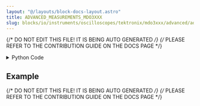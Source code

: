 ```yaml
---
layout: "@/layouts/block-docs-layout.astro"
title: ADVANCED_MEASUREMENTS_MDO3XXX
slug: blocks/io/instruments/oscilloscopes/tektronix/mdo3xxx/advanced/advanced-measurements-mdo3xxx
---
```


{/* DO NOT EDIT THIS FILE! IT IS BEING AUTO GENERATED */}
{/* PLEASE REFER TO THE CONTRIBUTION GUIDE ON THE DOCS PAGE */}


<PythonDocsDisplay docstring={docstring} />

<details>
<summary>Python Code</summary>

```python
from flojoy import flojoy, DataContainer, Scalar, VisaConnection
from typing import Optional, Literal


@flojoy(inject_connection=True)
def ADVANCED_MEASUREMENTS_MDO3XXX(
    connection: VisaConnection,
    channel: int = 0,
    measurement: str = "period",
    statistic: Literal["instant", "mean", "max", "min", "stdev"] = "instant",
    default: Optional[DataContainer] = None,
) -> Scalar:
    """The ADVANCED_MEASUREMENTS_MDO3XXX node extracts waveform measurements from an MDO3xxx oscilloscope.

    This node is similar to MEASUREMENTS_MDO3XXX node but more measurements
    are availble. The available measurements are as follows:

    amplitude, area, burst, carea, cmean, crms, delay, distduty, extinctdb,
    extinctpct, extinctratio, eyeheight, eyewidth, fall, frequency, high, hits,
    low, maximum, mean, median, minimum, ncross, nduty, novershoot, nwidth,
    pbase, pcross, pctcross, pduty, peakhits, period, phase, pk2pk, pkpkjitter,
    pkpknoise, povershoot, ptop, pwidth, qfactor, rise, rms, rmsjitter,
    rmsnoise, sigma1, sigma2, sigma3, sixsigmajit, snratio, stddev, undefined,
    waveforms

    Also available are 5 statistic modes:
    instant, mean, max, min, and stdev where instant is a single measurement
    and stdev is the standard deviation of the mean.

    Requires a CONNECTION_MDO3XXX node at the start of the app to connect with
    the instrument. The VISA address will then be listed under 'connection'.

    This node should also work with compatible Tektronix scopes (untested):
    MDO4xxx, MSO4xxx, and DPO4xxx. Many of the advanced measurements are likely
    to not function with different model numbers.

    Parameters
    ----------
    connection: VisaConnection
        The VISA address (requires the CONNECTION_MDO3XXX node).
    channel: int
        The channel with which to create a measurement for.
    measurement: str
        The measurement to make.
    statistic: str
        The type of statistic to take for the measurement.

    Returns
    -------
    DataContainer
        Scalar: The measurement from the oscilloscope channel.
    """

    measures = {
        "amplitude",
        "area",
        "burst",
        "carea",
        "cmean",
        "crms",
        "delay",
        "distduty",
        "extinctdb",
        "extinctpct",
        "extinctratio",
        "eyeheight",
        "eyewidth",
        "fall",
        "frequency",
        "high",
        "hits",
        "low",
        "maximum",
        "mean",
        "median",
        "minimum",
        "ncross",
        "nduty",
        "novershoot",
        "nwidth",
        "pbase",
        "pcross",
        "pctcross",
        "pduty",
        "peakhits",
        "period",
        "phase",
        "pk2pk",
        "pkpkjitter",
        "pkpknoise",
        "povershoot",
        "ptop",
        "pwidth",
        "qfactor",
        "rise",
        "rms",
        "rmsjitter",
        "rmsnoise",
        "sigma1",
        "sigma2",
        "sigma3",
        "sixsigmajit",
        "snratio",
        "stddev",
        "undefined",
        "waveforms",
    }

    assert (
        measurement in measures
    ), f"The select measurement ({measurement}) is not availble."

    tek = connection.get_handle()

    tek.measurement[0].source1(f"CH{int(channel + 1)}")

    measurement = getattr(tek.measurement[0], measurement)

    if statistic == "instant":
        value = measurement()
    else:
        measurement = getattr(measurement, statistic)
        value = measurement()

    return Scalar(c=value)

```

[Find this Flojoy Block on GitHub](https://github.com/flojoy-ai/blocks/blob/main/blocks/IO/INSTRUMENTS/OSCILLOSCOPES/TEKTRONIX/MDO3XXX/ADVANCED/ADVANCED_MEASUREMENTS_MDO3XXX/ADVANCED_MEASUREMENTS_MDO3XXX.py)

</details>

## Example


<GetHelpWidget />


<AppDisplay app={app} blockName="ADVANCED_MEASUREMENTS_MDO3XXX" client:visible />


<Example />

{/* DO NOT EDIT THIS FILE! IT IS BEING AUTO GENERATED */}
{/* PLEASE REFER TO THE CONTRIBUTION GUIDE ON THE DOCS PAGE */}
